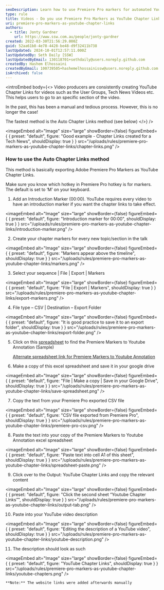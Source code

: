 ```yaml
---
seoDescription: Learn how to use Premiere Pro markers for automated YouTube chapter links, saving time on video organization
type: rule
title: Videos - Do you use Premiere Pro Markers as YouTube Chapter Links?
uri: premiere-pro-markers-as-youtube-chapter-links
authors:
  - title: Jonty Gardner
    url: https://www.ssw.com.au/people/jonty-gardner
created: 2022-03-30T21:56:29.000Z
guid: 52aa61b8-4e78-4428-be48-d9f32411b738
lastUpdated: 2024-10-01T12:57:11.000Z
lastUpdatedBy: Seth Daily [SSW]
lastUpdatedByEmail: 130118701+sethdaily@users.noreply.github.com
createdBy: Hashem Elhossaini
createdByEmail: 100739505+hashemelhossainissw@users.noreply.github.com
isArchived: false
---
```

<introEmbed
  body={<>
Video producers are consistently creating YouTube Chapter Links for videos such as the User Groups, Tech News Videos etc. This helps users to go to an specific section of the video.

In the past, this has been a manual and tedious process. However, this is no longer the case!

The fastest method is the Auto Chapter Links method (see below)
  </>}
/>

<imageEmbed
  alt="Image"
  size="large"
  showBorder={false}
  figureEmbed={ {
    preset: "default",
    figure: "Good example - Chapter Links created for a Tech News",
    shouldDisplay: true
  } }
  src="/uploads/rules/premiere-pro-markers-as-youtube-chapter-links/chapter-links.png"
/>


### How to use the Auto Chapter Links method

This method is basically exporting Adobe Premiere Pro Markers as YouTube Chapter Links.

Make sure you know which hotkey in Premiere Pro hotkey is for markers. The default is set to ‘M’ on your keyboard.

1. Add an Introduction Marker (00:00). YouTube requires every video to have an introduction marker if you want the chapter links to take effect.
   
<imageEmbed
  alt="Image"
  size="large"
  showBorder={false}
  figureEmbed={ {
    preset: "default",
    figure: "Introduction marker for 00:00",
    shouldDisplay: true
  } }
  src="/uploads/rules/premiere-pro-markers-as-youtube-chapter-links/introduction-marker.png"
/>

2. Create your chapter markers for every new topic/section in the talk
   
<imageEmbed
  alt="Image"
  size="large"
  showBorder={false}
  figureEmbed={ {
    preset: "default",
    figure: "Markers appear above the timeline",
    shouldDisplay: true
  } }
  src="/uploads/rules/premiere-pro-markers-as-youtube-chapter-links/markers.png"
/>

3. Select your sequence | File | Export | Markers
   
<imageEmbed
  alt="Image"
  size="large"
  showBorder={false}
  figureEmbed={ {
    preset: "default",
    figure: "File | Export | Markers",
    shouldDisplay: true
  } }
  src="/uploads/rules/premiere-pro-markers-as-youtube-chapter-links/export-markers.png"
/>

4. File type – CSV | Destination – Export Folder
   
<imageEmbed
  alt="Image"
  size="large"
  showBorder={false}
  figureEmbed={ {
    preset: "default",
    figure: "It is good practice to save it to an export folder",
    shouldDisplay: true
  } }
  src="/uploads/rules/premiere-pro-markers-as-youtube-chapter-links/export-folder.png"
/>

5. Click on this [spreadsheet](https://docs.google.com/spreadsheets/d/1JumI4F9eIvolz31MB7wsIaqlwVdaa2ipNNcSO6Cv_OM/edit#gid=1066692544) to find the Premiere Markers to Youtube Annotation (Sample)

   [Alternate spreadsheet link for Premiere Markers to Youtube Annotation](https://docs.google.com/spreadsheets/d/1T58oqSCajCMkbpPuIi6lU4nVPFwYooQY9RiKOeDKu5c/edit?usp=sharing)
6. Make a copy of this excel spreadsheet and save it in your google drive
   
<imageEmbed
  alt="Image"
  size="large"
  showBorder={false}
  figureEmbed={ {
    preset: "default",
    figure: "File | Make a copy | Save in your Google Drive",
    shouldDisplay: true
  } }
  src="/uploads/rules/premiere-pro-markers-as-youtube-chapter-links/save-spreadsheet.png"
/>

7. Copy the text from your Premiere Pro exported CSV file
   
<imageEmbed
  alt="Image"
  size="large"
  showBorder={false}
  figureEmbed={ {
    preset: "default",
    figure: "CSV file exported from Premiere Pro",
    shouldDisplay: true
  } }
  src="/uploads/rules/premiere-pro-markers-as-youtube-chapter-links/premiere-pro-csv.png"
/>

8. Paste the text into your copy of the Premiere Markers to Youtube Annotation excel spreadsheet
   
<imageEmbed
  alt="Image"
  size="large"
  showBorder={false}
  figureEmbed={ {
    preset: "default",
    figure: "Paste text into cell A1 of this sheet",
    shouldDisplay: true
  } }
  src="/uploads/rules/premiere-pro-markers-as-youtube-chapter-links/spreadsheet-paste.png"
/>

9. Click over to the Output: YouTube Chapter Links and copy the relevant content
   
<imageEmbed
  alt="Image"
  size="large"
  showBorder={false}
  figureEmbed={ {
    preset: "default",
    figure: "Click the second sheet “Youtube Chapter Links”",
    shouldDisplay: true
  } }
  src="/uploads/rules/premiere-pro-markers-as-youtube-chapter-links/output-tab.png"
/>

10. Paste into your YouTube video description
    
<imageEmbed
  alt="Image"
  size="large"
  showBorder={false}
  figureEmbed={ {
    preset: "default",
    figure: "Editing the description of a YouTube video",
    shouldDisplay: true
  } }
  src="/uploads/rules/premiere-pro-markers-as-youtube-chapter-links/youtube-description.png"
/>

11. The description should look as such
    
<imageEmbed
  alt="Image"
  size="large"
  showBorder={false}
  figureEmbed={ {
    preset: "default",
    figure: "YouTube Chapter Links",
    shouldDisplay: true
  } }
  src="/uploads/rules/premiere-pro-markers-as-youtube-chapter-links/youtube-chapters.png"
/>


    **Note:** The website links were added afterwards manually
